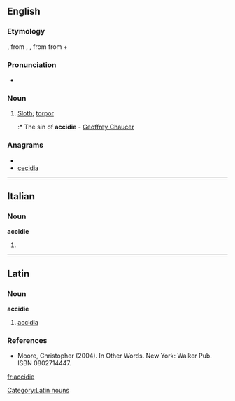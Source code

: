 ==English==

===Etymology===
{{etyl|fro}} {{term|accide|lang=fro}}, {{term|accidie|lang=fro}} from {{etyl|LL.}} {{term|accidia|lang=la}}, {{term|acedia|lang=la}}, from {{etyl|grc|en}} {{term|ἀκήδεια||indifference|tr=akēdeia|lang=grc|sc=polytonic}} from {{term|ἀ-||not|tr=a-|lang=grc|sc=polytonic}} + {{term|κῆδος||care|tr=kēdos|lang=grc|sc=polytonic}}

===Pronunciation===
* {{IPA|/ˈæksɪdɪ/}}

===Noun===
{{infl|en|noun}}

# {{obsolete}} [[sloth|Sloth]]; [[torpor]]
#:* The sin of '''accidie''' - [[w:Geoffrey Chaucer|Geoffrey Chaucer]]

===Anagrams===
* {{alphagram|accdeii}}
* [[cecidia#English|cecidia]]


----

==Italian==

===Noun===
'''accidie''' {{f}}

# {{plural of|[[accidia]]|lang=Italian}}

----

==Latin==
{{la-attention}}

===Noun===
'''accidie'''

# [[accidia]]

===References===
* Moore, Christopher (2004). In Other Words. New York: Walker Pub. ISBN 0802714447.

[[Category:Latin nouns]]

[[fr:accidie]]